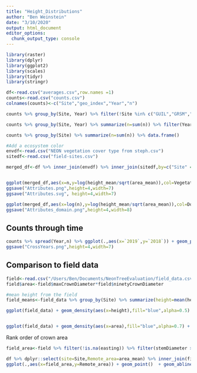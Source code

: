 ```yaml
---
title: "Height_Distributions"
author: "Ben Weinstein"
date: "3/10/2020"
output: html_document
editor_options: 
  chunk_output_type: console
---
```


```r
library(raster)
library(dplyr)
library(ggplot2)
library(scales)
library(tidyr)
library(stringr)
```

```r
df<-read.csv("averages.csv",row.names =1)
counts<-read.csv("counts.csv")
colnames(counts)<-c("Site","geo_index","Year","n")

counts %>% group_by(Site, Year) %>% filter(!Site %in% c("GUIL","GRSM","PUUM")) %>% summarize(n=sum(n)) %>% filter(Year==max(Year)) %>% ungroup() %>% summarize(sum(n))

counts %>% group_by(Site, Year) %>% summarize(n=sum(n)) %>% filter(Year==max(Year)) %>% data.frame()

counts %>% group_by(Site) %>% summarize(n=sum(n)) %>% data.frame() 
```

```r

#Add a ecosystem color
envdf<-read.csv("NEON vegetation cover type from steph.csv")
sitedf<-read.csv("field-sites.csv")

merged_df<-df %>% inner_join(envdf) %>% inner_join(sitedf,by=c("Site" ="siteID")) %>% filter(!Site %in% c("PUUM","GUIL","GRSM") )


ggplot(merged_df,aes(x=n,y=log(height_mean/sqrt(area_mean)),col=Vegetation.Cover.Type)) + geom_point(alpha=0.5, size=3) + labs(x="Tree Density (trees per km^2)",y="Tree Height / Crown Width", col="Forest Cover Type") + geom_text(aes(label=Site),size=2,hjust=0.5,vjust=-1) + theme_bw() + scale_y_continuous(n.breaks=8) + scale_color_brewer(palette="Dark2")
ggsave("Attributes.png",height=4,width=7)
ggsave("Attributes.svg", height=4,width=7)

ggplot(merged_df,aes(x=log(n),y=log(height_mean/sqrt(area_mean)),col=Domain.Name)) + geom_point(alpha=0.5, size=3) + labs(x="Log Tree Density (trees per km^2)",y="Log Tree Height / Log Crown Width") +geom_text(aes(label=Site),size=2,hjust=0.5,vjust=-1) + theme_bw() + scale_y_continuous(n.breaks=8) 
ggsave("Attributes_domain.png",height=4,width=8)

```

## Counts through time

```r
counts %>% spread(Year,n) %>% ggplot(.,aes(x=`2019`,y=`2018`)) + geom_point(aes(col=Site),alpha=0.5) + geom_abline(linetype="dashed") + coord_equal() + stat_smooth(method="lm")  + theme_bw() + theme(legend.position = "none") + scale_x_continuous(labels=comma, n.breaks=7  ) + scale_y_continuous(labels=comma,n.breaks=7 ) + ggtitle("Tree Count Across Years")
ggsave("CrossYears.png",height=4,width=7)
```

## Comparison to field data

```r
field<-read.csv("/Users/Ben/Documents/NeonTreeEvaluation/field_data.csv")
field$area<-field$maxCrownDiameter*field$ninetyCrownDiameter

#mean height from the field
field_means<-field_data %>% group_by(Site) %>% summarize(height=mean(height),area=mean(area))

ggplot(field_data) + geom_density(aes(x=height),fill="blue",alpha=0.5) + facet_wrap(~Site,scales="free") + geom_vline(data=df,aes(xintercept=height_mean),col="red") + geom_vline(data=field_means,aes(xintercept=height),col="blue") + theme_bw()


ggplot(field_data) + geom_density(aes(x=area),fill="blue",alpha=0.7) + facet_wrap(~Site,scales="free") + geom_vline(data=df,aes(xintercept=area_mean),col="red")+ geom_vline(data=field_means,aes(xintercept=area),col="blue") + theme_bw()
```

Rank order of crown area
```r
field_area<-field %>% filter(!is.na(easting)) %>% filter(stemDiameter > 7.5) %>% filter(is.na(height)|height>3) %>% group_by(site=siteID,plotID,eventID) %>% summarize(area=mean(area,na.rm=T)) %>% group_by(site) %>% summarize(field_area=mean(area,na.rm=T)) %>% arrange(desc(field_area))

df %>% dplyr::select(site=Site,Remote_area=area_mean) %>% inner_join(field_area) %>% 
ggplot(.,aes(x=field_area,y=Remote_area)) + geom_point()  + geom_abline(linetype="dashed") + xlim(0,125)+ ylim(0,125) + coord_equal() + geom_text(aes(label=site),size=2,vjust=1)
```

